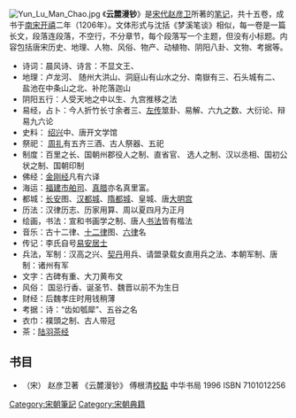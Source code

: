 [[File:Yun_Lu_Man_Chao.jpg|thumb]]
《'''云麓漫钞'''》是[[宋代|宋代]][[赵彦卫|赵彦卫]]所著的[[笔记|笔记]]，共十五卷，成书于[[南宋|南宋]][[开禧|开禧]]二年（1206年）。文体形式与沈括《梦溪笔谈》相似，每一卷是一篇长文，段落连段落，不空行，不分章节，每个段落写一个主题，但没有小标题。内容包括唐宋历史、地理、人物、风俗、物产、动植物、阴阳八卦、文物、考据等。

*诗词：晨风诗、诗言：不显文王、
*地理：卢龙河、 随州大洪山、洞庭山有山水之分、南嶽有三、石头城有二、 盐池在中条山之北、补陀落迦山
*阴阳五行：人受天地之中以生、九宫推移之法
*易经，占卜：今人折竹长寸余者三、[[左传|左传]]筮卦、易解、六九之数、大衍论、辩易九六论
*史料：  [[绍兴|绍兴]]中、唐开文学馆
*祭祀： [[周礼|周礼]]有五齐三酒、古人祭器、五祀
*制度：百里之长、国朝州郡役人之制、直省官、 选人之制、汉以丞相、国初公状之制、国朝印制
*佛经：[[金刚经|金刚经]]凡有六译
*海运：[[福建|福建]][[市舶司|市舶司]]、[[真腊|真腊]]亦名真里富。
*都城：[[长安|长安]]图、[[汉长安城|汉都城]]、[[大兴城|隋都城]]、皇城、唐[[大明宫|大明宫]]
*历法：汉律历志、历家用算、周以夏四月为正月
*绘画，书法：宣和书画学之制、唐人[[书法|书法]]皆有楷法
*音乐：古十二律、[[十二律|十二律]]图、[[六律|六律]]名
*传记：李氏自号[[易安居士|易安居士]]
*兵法，军制：汉高之兴、[[契丹|契丹]]用兵、请盟录载女直用兵之法、本朝军制、唐制：诸州有军
*文字：古碑有重、大刀黄布文
*风俗： 国忌行香、诞圣节、魏晋以前不为生日
*财经：后魏孝庄时用钱稍薄
*考据：诗：“齿如瓠犀”、五谷之名
*衣巾：襆頭之制、古人带冠
*茶：[[陆羽|陆羽]][[茶经|茶经]]

==书目==
*（宋） 赵彦卫著 《云麓漫钞》 傅根清[[校對|校點]] 中华书局 1996  ISBN 7101012256

{{Chinese literature-stub}}

[[Category:宋朝筆記|Category:宋朝筆記]]
[[Category:宋朝典籍|Category:宋朝典籍]]